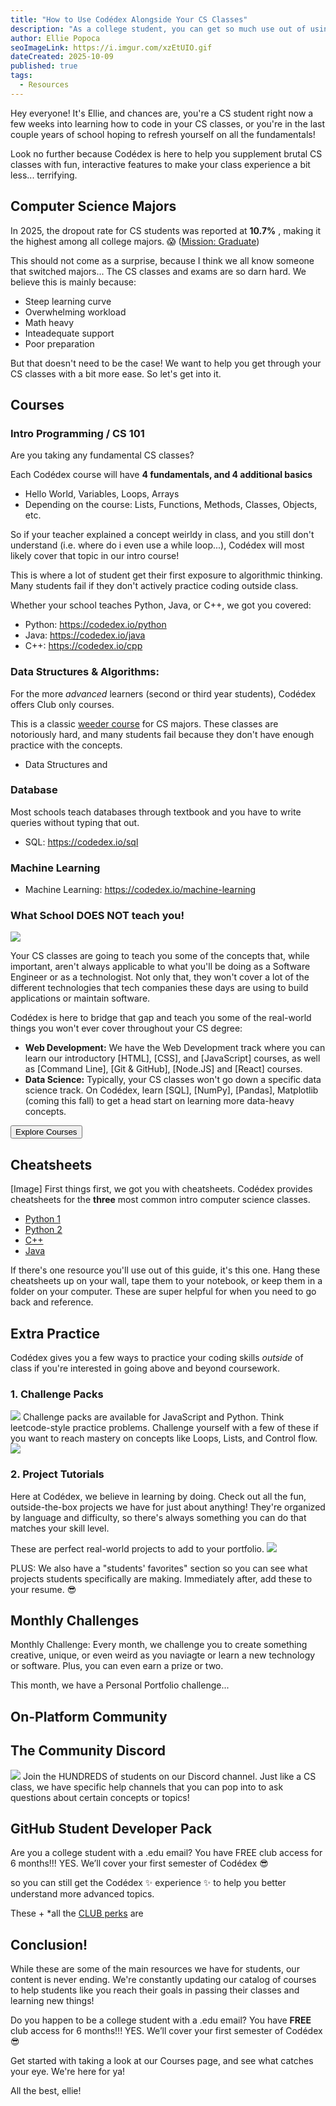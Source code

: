 ```yaml
---
title: "How to Use Codédex Alongside Your CS Classes"
description: "As a college student, you can get so much use out of using Codédex alongside your computer science classes, and we will show you how!"
author: Ellie Popoca
seoImageLink: https://i.imgur.com/xzEtUIO.gif
dateCreated: 2025-10-09
published: true
tags:
  - Resources
---
```


Hey everyone! It's Ellie, and chances are, you're a CS student right now a few weeks into learning how to code in your CS classes, or you're in the last couple years of school hoping to refresh yourself on all the fundamentals! 

Look no further because Codédex is here to help you supplement brutal CS classes with fun, interactive features to make your class experience a bit less... terrifying.  

## Computer Science Majors

In 2025, the dropout rate for CS students was reported at **10.7%** , making it the highest among all college majors. 😱 ([Mission: Graduate](https://missiongraduatenm.org/college-dropout-statistics))

This should not come as a surprise, because I think we all know someone that switched majors... The CS classes and exams are so darn hard. We believe this is mainly because:

- Steep learning curve
- Overwhelming workload
- Math heavy
- Inteadequate support
- Poor preparation

But that doesn't need to be the case! We want to help you get through your CS classes with a bit more ease. So let's get into it.

## Courses

### Intro Programming / CS 101

Are you taking any fundamental CS classes?

Each Codédex course will have **4 fundamentals, and 4 additional basics**
  - Hello World, Variables, Loops, Arrays
  - Depending on the course: Lists, Functions, Methods, Classes, Objects, etc.
    
So if your teacher explained a concept weirldy in class, and you still don't understand (i.e. where do i even use a while loop...), Codédex will most likely cover that topic in our intro course!

This is where a lot of student get their first exposure to algorithmic thinking. Many students fail if they don't actively practice coding outside class. 

Whether your school teaches Python, Java, or C++, we got you covered: 

- Python: https://codedex.io/python
- Java: https://codedex.io/java
- C++: https://codedex.io/cpp

### Data Structures & Algorithms: 

For the more *advanced* learners (second or third year students), Codédex offers Club only courses.

This is a classic [weeder course](https://en.wiktionary.org/wiki/weeder_course) for CS majors. These classes are notoriously hard, and many students fail because they don't have enough practice with the concepts.

- Data Structures and 

### Database

Most schools teach databases through textbook and you have to write queries without typing that out.

- SQL: https://codedex.io/sql 

### Machine Learning

- Machine Learning: https://codedex.io/machine-learning 

### What School DOES NOT teach you! 
![](https://i.imgur.com/aWpf3eP.png)

Your CS classes are going to teach you some of the concepts that, while important, aren't always applicable to what you'll be doing as a Software Engineer or as a technologist. Not only that, they won't cover a lot of the different technologies that tech companies these days are using to build applications or maintain software. 

Codédex is here to bridge that gap and teach you some of the real-world things you won't ever cover throughout your CS degree: 

- **Web Development:** We have the Web Development track where you can learn our introductory [HTML], [CSS], and [JavaScript] courses, as well as [Command Line], [Git & GitHub], [Node.JS] and [React] courses.
- **Data Science:** Typically, your CS classes won't go down a specific data science track. On Codédex, learn [SQL], [NumPy], [Pandas], Matplotlib (coming this fall) to get a head start on learning more data-heavy concepts.

<div style={{ display: "flex", justifyContent: "center", marginBottom: "1.2rem", transform: "scale(.9)" }}>
  <a style={{ all: "unset" }} href="https://www.codedex.io/courses" target="_blank" and rel="noopener noreferrer"><Button variant="yellow">Explore Courses</Button></a>
</div>

## Cheatsheets

[Image]
First things first, we got you with cheatsheets. Codédex provides cheatsheets for the **three** most common intro computer science classes. 
- [Python 1](https://www.codedex.io/assets/python-basics-1.pdf)
- [Python 2](https://www.codedex.io/assets/python-basics-2.pdf)
- [C++](https://www.codedex.io/assets/cpp-basics-1.pdf)
- [Java](https://www.codedex.io/assets/java-basics-1.pdf)

If there's one resource you'll use out of this guide, it's this one. Hang these cheatsheets up on your wall, tape them to your notebook, or keep them in a folder on your computer. These are super helpful for when you need to go back and reference. 
## Extra Practice
Codédex gives you a few ways to practice your coding skills *outside* of class if you're interested in going above and beyond coursework. 

### 1. Challenge Packs

![](https://i.imgur.com/Lfg50P4.png)
Challenge packs are available for JavaScript and Python. Think leetcode-style practice problems. Challenge yourself with a few of these if you want to reach mastery on concepts like Loops, Lists, and Control flow. 
![](https://i.imgur.com/vr5jeFd.png)

### 2. Project Tutorials

Here at Codédex, we believe in learning by doing. Check out all the fun, outside-the-box projects we have for just about anything! They're organized by language and difficulty, so there's always something you can do that matches your skill level. 

These are perfect real-world projects to add to your portfolio.
![](https://i.imgur.com/6hFm9Dc.jpeg)

PLUS: We also have a "students' favorites" section so you can see what projects students specifically are making. Immediately after, add these to your resume. 😎

## Monthly Challenges

Monthly Challenge: Every month, we challenge you to create something creative, unique, or even weird as you naviagte or learn a new technology or software. Plus, you can even earn a prize or two. 

This month, we have a Personal Portfolio challenge...

## On-Platform Community

## The Community Discord
![](https://i.imgur.com/6hFm9Dc.jpeg)
Join the HUNDREDS of students on our Discord channel. Just like a CS class, we have specific help channels that you can pop into to ask questions about certain concepts or topics! 

## GitHub Student Developer Pack

Are you a college student with a .edu email? You have FREE club access for 6 months!!! YES. We’ll cover your first semester of Codédex 😎

so you can still get the Codédex ✨ experience ✨ to help you better understand more advanced topics. 

These + *all the [CLUB perks](https://www.codedex.io/pricing) are 

## Conclusion! 

While these are some of the main resources we have for students, our content is never ending. We're constantly updating our catalog of courses to help students like you reach their goals in passing their classes and learning new things! 

Do you happen to be a college student with a .edu email? You have **FREE** club access for 6 months!!! YES. We’ll cover your first semester of Codédex 😎

Get started with taking a look at our Courses page, and see what catches your eye. We're here for ya! 

All the best,
ellie! 



